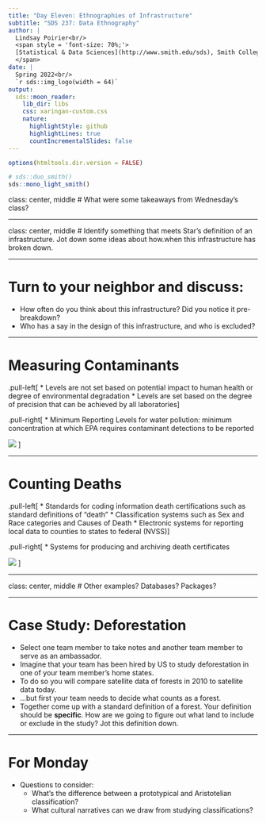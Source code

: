 ```yaml
---
title: "Day Eleven: Ethnographies of Infrastructure"
subtitle: "SDS 237: Data Ethnography"
author: |
  Lindsay Poirier<br/>
  <span style = 'font-size: 70%;'>
  [Statistical & Data Sciences](http://www.smith.edu/sds), Smith College<br/>
  </span>
date: |
  Spring 2022<br/>
  `r sds::img_logo(width = 64)`
output:
  sds::moon_reader:
    lib_dir: libs
    css: xaringan-custom.css
    nature:
      highlightStyle: github
      highlightLines: true
      countIncrementalSlides: false
---
```


```r
options(htmltools.dir.version = FALSE)
```

```r
# sds::duo_smith()
sds::mono_light_smith()
```

class: center, middle
# What were some takeaways from Wednesday's class?

---

class: center, middle
# Identify something that meets Star's definition of an infrastructure. Jot down some ideas about how.when this infrastructure has broken down.

---

# Turn to your neighbor and discuss:

* How often do you think about this infrastructure? Did you notice it pre-breakdown?
* Who has a say in the design of this infrastructure, and who is excluded?

---

# Measuring Contaminants

.pull-left[
* Levels are not set based on potential impact to human health or degree of environmental degradation
* Levels are set based on the degree of precision that can be achieved by all laboratories
]

.pull-right[
* Minimum Reporting Levels for water pollution: minimum concentration at which EPA requires contaminant detections to be reported

![](https://2.bp.blogspot.com/-y2WvpoAFqUI/XH8KX5zmWeI/AAAAAAAADaE/q3k_hOiiR6I-f78HvFoKNO5dmRypVL2wgCLcBGAs/s400/UCMR.png)
]

---

# Counting Deaths

.pull-left[
* Standards for coding information death certifications such as standard definitions of "death"
* Classification systems such as Sex and Race categories and Causes of Death
* Electronic systems for reporting local data to counties to states to federal (NVSS)
]

.pull-right[ 
* Systems for producing and archiving death certificates

![](https://www.healthdata.org/sites/default/files/files/ActingOnData/2018/AOD_Death-Certificate-CDC_2018.PNG) 
]

---

class: center, middle
# Other examples? Databases? Packages?

---

# Case Study: Deforestation

* Select one team member to take notes and another team member to serve as an ambassador. 
* Imagine that your team has been hired by US to study deforestation in one of your team member’s home states. 
* To do so you will compare satellite data of forests in 2010 to satellite data today. 
* ...but first your team needs to decide what counts as a forest. 
* Together come up with a standard definition of a forest. Your definition should be **specific**. How are we going to figure out what land to include or exclude in the study? Jot this definition down.

---

# For Monday

* Questions to consider:
  * What's the difference between a prototypical and Aristotelian classification?
  * What cultural narratives can we draw from studying classifications?

